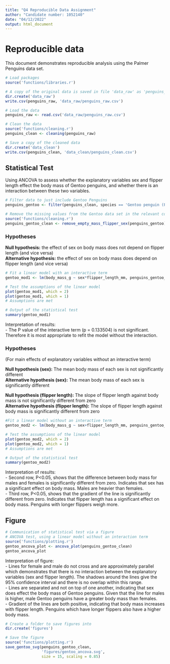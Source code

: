 ---
title: "Q4 Reproducible Data Assignment"
author: "Candidate number: 1052140"
date: "04/12/2022"
output: html_document
---

# Reproducible data
This document demonstrates reproducible analysis using the Palmer Penguins data set. 

```{r echo = FALSE, warning = FALSE, message = FALSE}
# Load packages 
source('functions/libraries.r')
```

```{r eval = FALSE, echo = FALSE, warning = FALSE, messgae = FALSE}
# A copy of the original data is saved in file 'data_raw' as 'penguins_raw'. Any other changes will be made to a working copy of the data so that there is no risk to losing the original data set. 
dir.create('data_raw') 
write.csv(penguins_raw, 'data_raw/penguins_raw.csv')
```

```{r}
# Load the data 
penguins_raw <- read.csv('data_raw/penguins_raw.csv')
```

```{r}
# Clean the data 
source('functions/cleaning.r')
penguins_clean <- cleaning(penguins_raw)
```

```{r eval = FALSE, echo = FALSE, warning = FALSE, message = FALSE}
# Save a copy of the cleaned data 
dir.create('data_clean')
write.csv(penguins_clean, 'data_clean/penguins_clean.csv')
```

## Statistical Test 
Using ANCOVA to assess whether the explanatory variables sex and flipper length effect the body mass of Gentoo penguins, and whether there is an interaction between these two variables. 


```{r}
# Filter data to just include Gentoo Penguins 
penguins_gentoo <- filter(penguins_clean, species == 'Gentoo penguin (Pygoscelis papua)')
```

```{r}
# Remove the missing values from the Gentoo data set in the relevant columns
source('functions/cleaning.r')
penguins_gentoo_clean <- remove_empty_mass_flipper_sex(penguins_gentoo)
```

### Hypotheses

**Null hypothesis:** the effect of sex on body mass does not depend on flipper length (and vice versa)  
**Alternative hypothesis:** the effect of sex on body mass does depend on flipper length (and vice versa)  

```{r}
# Fit a linear model with an interactive term 
gentoo_mod1 <- lm(body_mass_g ~ sex*flipper_length_mm, penguins_gentoo_clean)
```

```{r echo = FALSE, fig.show = 'hide'}
# Test the assumptions of the linear model 
plot(gentoo_mod1, which = 2)
plot(gentoo_mod1, which = 1)
# Assumptions are met 
```

```{r}
# Output of the statistical test 
summary(gentoo_mod1)
```

Interpretation of results:  
- The P value of the interactive term (p = 0.133504) is not significant. Therefore it is most appropriate to refit the model without the interaction. 

### Hypotheses 
(For main effects of explanatory variables without an interactive term)

**Null hypothesis (sex):** The mean body mass of each sex is not significantly different  
**Alternative hypothesis (sex):** The mean body mass of each sex is significantly different  

**Null hypothesis (flipper length):** The slope of flipper length against body mass is not significantly different from zero  
**Alternative hypothesis (flipper length):** The slope of flipper length against body mass is significantly different from zero   

```{r}
#Fit a linear model without an interactive term 
gentoo_mod2 <- lm(body_mass_g ~ sex+flipper_length_mm, penguins_gentoo_clean)
```

```{r, echo = FALSE, fig.show = 'hide'}
# Test the assumptions of the linear model 
plot(gentoo_mod2, which = 2)
plot(gentoo_mod2, which = 1)
# Assumptions are met 
```


```{r}
# Output of the statistical test 
summary(gentoo_mod2)
```

Interpretation of results:    
- Second row, P<0.05, shows that the difference between body mass for males and females is significantly different from zero. Indicates that sex has a significant effect on body mass. Males are heavier than females.   
- Third row, P<0.05, shows that the gradient of the line is significantly different from zero. Indicates that flipper length has a significant effect on body mass. Penguins with longer flippers weigh more. 

## Figure

```{r message = FALSE}
# Communication of statistical test via a figure 
# ANCOVA test, using a linear model without an interaction term 
source('functions/plotting.r')
gentoo_ancova_plot <- ancova_plot(penguins_gentoo_clean)
gentoo_ancova_plot
```

Interpretation of figure:    
- Lines for female and male do not cross and are approximately parallel which demonstrates that there is no interaction between the explanatory variables (sex and flipper length). The shadows around the lines give the 95% confidence interval and there is no overlap within this range.   
- Lines are separated and not on top of one another, indicating that sex does effect the body mass of Gentoo penguins. Given that the line for males is higher, male Gentoo penguins have a greater body mass than females.   
- Gradient of the lines are both positive, indicating that body mass increases with flipper length. Penguins which have longer flippers also have a higher body mass.   

```{r, eval = FALSE, echo = FALSE, warning = FALSE, message = FALSE}
# Create a folder to save figures into 
dir.create('figures') 
```

```{r message = FALSE}
# Save the figure 
source('functions/plotting.r')
save_gentoo_svg(penguins_gentoo_clean,
                'figures/gentoo_ancova.svg',
                size = 15, scaling = 0.85)
```

